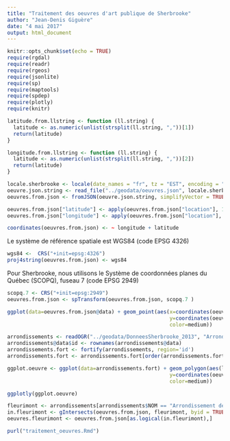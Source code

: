 ```yaml
---
title: "Traitement des oeuvres d'art publique de Sherbrooke"
author: "Jean-Denis Giguère"
date: "4 mai 2017"
output: html_document
---
```


```r
knitr::opts_chunk$set(echo = TRUE)
require(rgdal)
require(readr)
require(rgeos)
require(jsonlite)
require(sp)
require(maptools)
require(spdep)
require(plotly)
require(knitr)
```

```r
latitude.from.llstring <- function (ll.string) {
  latitude <- as.numeric(unlist(strsplit(ll.string, ","))[1])
  return(latitude)
}
```

```r
longitude.from.llstring <- function (ll.string) {
  latitude <- as.numeric(unlist(strsplit(ll.string, ","))[2])
  return(latitude)
}
```




```r
locale.sherbrooke <- locale(date_names = "fr", tz = "EST", encoding = "UTF-8")
oeuvre.json.string <- read_file("../geodata/oeuvres.json", locale.sherbrooke)
oeuvres.from.json <- fromJSON(oeuvre.json.string, simplifyVector = TRUE)
```

```r
oeuvres.from.json["latitude"] <- apply(oeuvres.from.json["location"], 1, latitude.from.llstring)
oeuvres.from.json["longitude"] <- apply(oeuvres.from.json["location"], 1, longitude.from.llstring)
```

```r
coordinates(oeuvres.from.json) <- ~ longitude + latitude
```

Le système de référence spatiale est WGS84 (code EPSG 4326)

```r
wgs84 <-  CRS("+init=epsg:4326")
proj4string(oeuvres.from.json) <- wgs84
```

Pour Sherbrooke, nous utilisons le Système de coordonnées planes du Québec (SCOPQ), fuseau 7 (code EPSG 2949)

```r
scopq.7 <- CRS("+init=epsg:2949")
oeuvres.from.json <- spTransform(oeuvres.from.json, scopq.7 )
```



```r
ggplot(data=oeuvres.from.json@data) + geom_point(aes(x=coordinates(oeuvres.from.json)[,1], 
                                                     y=coordinates(oeuvres.from.json)[,2],
                                                     color=medium))
```


```r
arrondissements <- readOGR("../geodata/DonneesSherbrooke_2013", "Arrondissement")
arrondissements@data$id <- rownames(arrondissements@data)
arrondissements.fort <- fortify(arrondissements, region='id') 
arrondissements.fort <- arrondissements.fort[order(arrondissements.fort$order),]
```

```r
ggplot.oeuvre <- ggplot(data=arrondissements.fort) + geom_polygon(aes(long, lat, group=group), colour='black', fill='white') + geom_point(data=oeuvres.from.json@data, aes(x=coordinates(oeuvres.from.json)[,1], 
                                                     y=coordinates(oeuvres.from.json)[,2],
                                                     color=medium))

```

```r
ggplotly(ggplot.oeuvre)
```


```r
fleurimont <- arrondissements[arrondissements$NOM == "Arrondissement de Fleurimont",]
in.fleurimont <- gIntersects(oeuvres.from.json, fleurimont, byid = TRUE)
oeuvres.fleurimont <- oeuvres.from.json[as.logical(in.fleurimont),]
```


```r
purl("traitement_oeuvres.Rmd")
```

